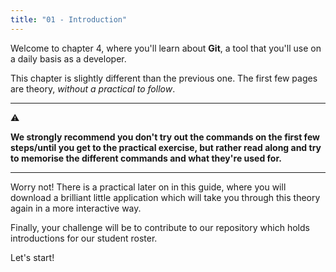 ```yaml
---
title: "01 - Introduction"
---
```


Welcome to chapter 4, where you'll learn about **Git**, a tool that you'll use on a daily basis as a developer.

This chapter is slightly different than the previous one. 
The first few pages are theory, *without a practical to follow*.

***

:warning:

**We strongly recommend you don't try out the commands on the first few steps/until you get to the practical exercise, but rather read along and try to memorise the different commands and what they're used for.**

***

Worry not! There is a practical later on in this guide, where you will download a brilliant little application which will take you through this theory again in a more interactive way.

Finally, your challenge will be to contribute to our repository which holds introductions for our student roster.

Let's start!